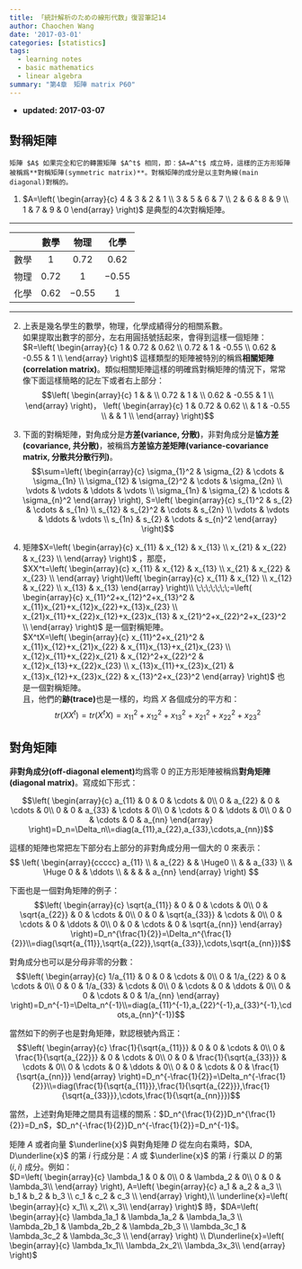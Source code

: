 ```yaml
---
title: 「統計解析のための線形代数」復習筆記14
author: Chaochen Wang
date: '2017-03-01'
categories: [statistics]
tags:
  - learning notes
  - basic mathematics
  - linear algebra
summary: "第4章　矩陣 matrix P60"
---
```


* **updated: 2017-03-07**


## 對稱矩陣

```theorem
矩陣 $A$ 如果完全和它的轉置矩陣 $A^t$ 相同，即：$A=A^t$ 成立時，這樣的正方形矩陣被稱爲**對稱矩陣(symmetric matrix)**。對稱矩陣的成分是以主對角線(main diagonal)對稱的。
```

1. $A=\left(
\begin{array}{c}
4 & 3 & 2 & 1 \\
3 & 5 & 6 & 7 \\
2 & 6 & 8 & 9 \\
1 & 7 & 9 & 0
\end{array}
\right)$ 是典型的4次對稱矩陣。

---

|      |  數學  |  物理   |  化學   |
|:----:|:------:|:-------:|:-------:|
| 數學 |  $1$   | $0.72$  | $0.62$  |
| 物理 | $0.72$ |   $1$   | $-0.55$ |
| 化學 | $0.62$ | $-0.55$ |   $1$   |

---

2. 上表是幾名學生的數學，物理，化學成績得分的相關系數。<br>
   如果提取出數字的部分，左右用圓括號括起來，會得到這樣一個矩陣：$R=\left(
   \begin{array}{c}
   1 & 0.72 & 0.62 \\
   0.72 & 1 & -0.55 \\
   0.62 & -0.55 & 1 \\
   \end{array}
   \right)$ 這樣類型的矩陣被特別的稱爲**相關矩陣(correlation matrix)**。類似相關矩陣這樣的明確爲對稱矩陣的情況下，常常像下面這樣簡略的記左下或者右上部分：
   $$\left(
   \begin{array}{c}
   1 &  &  \\
   0.72 & 1 &  \\
   0.62 & -0.55 & 1 \\
   \end{array}
   \right)， \left(
   \begin{array}{c}
   1 & 0.72 & 0.62 \\
    & 1 & -0.55 \\
    &  & 1 \\
   \end{array}
   \right)$$

3. 下面的對稱矩陣，對角成分是**方差(variance, 分散)**，非對角成分是**協方差(covariance, 共分散)**，被稱爲**方差協方差矩陣(variance-covariance matrix, 分散共分散行列)**。<br>
$$\sum=\left(
\begin{array}{c}
\sigma_{1}^2 & \sigma_{2}   & \cdots & \sigma_{1n} \\
\sigma_{12}  & \sigma_{2}^2 & \cdots & \sigma_{2n} \\
\vdots       & \vdots       & \ddots & \vdots      \\
\sigma_{1n}  & \sigma_{2}   & \cdots & \sigma_{n}^2
\end{array}
\right), S=\left(
\begin{array}{c}
s_{1}^2 & s_{2}   & \cdots & s_{1n} \\
s_{12}  & s_{2}^2 & \cdots & s_{2n} \\
\vdots  & \vdots  & \ddots & \vdots  \\
s_{1n}  & s_{2}   & \cdots & s_{n}^2
\end{array}
\right)$$

4. 矩陣$X=\left(
\begin{array}{c}
x_{11} & x_{12} & x_{13} \\
x_{21} & x_{22} & x_{23} \\
\end{array}
\right)$ ，那麼，<br>
$XX^t=\left(
\begin{array}{c}
x_{11} & x_{12} & x_{13} \\
x_{21} & x_{22} & x_{23} \\
\end{array}
\right)\left(
\begin{array}{c}
x_{11} & x_{12} \\
x_{12} & x_{22} \\
x_{13} & x_{13}
\end{array}
\right)\\
\;\;\;\;\;\;\;=\left(
\begin{array}{c}
x_{11}^2+x_{12}^2+x_{13}^2 & x_{11}x_{21}+x_{12}x_{22}+x_{13}x_{23} \\
x_{21}x_{11}+x_{22}x_{12}+x_{23}x_{13} & x_{21}^2+x_{22}^2+x_{23}^2 \\
\end{array}
\right)$ 是一個對稱矩陣。<br>
$X^tX=\left(
\begin{array}{c}
x_{11}^2+x_{21}^2 & x_{11}x_{12}+x_{21}x_{22} & x_{11}x_{13}+x_{21}x_{23} \\
x_{12}x_{11}+x_{22}x_{21} & x_{12}^2+x_{22}^2 & x_{12}x_{13}+x_{22}x_{23} \\
x_{13}x_{11}+x_{23}x_{21} & x_{13}x_{12}+x_{23}x_{22} & x_{13}^2+x_{23}^2
\end{array}
\right)$ 也是一個對稱矩陣。 <br>
且，他們的**跡(trace)**也是一樣的，均爲 $X$ 各個成分的平方和：
$$tr(XX^t)=tr(X^tX)=x_{11}^2+x_{12}^2+x_{13}^2+x_{21}^2+x_{22}^2+x_{23}^2$$


## 對角矩陣

**非對角成分(off-diagonal element)**均爲零 $0$ 的正方形矩陣被稱爲**對角矩陣(diagonal matrix)**。寫成如下形式：

$$\left(
\begin{array}{c}
a_{11} & 0  & 0 & \cdots  & 0\\
0 & a_{22}  & 0 & \cdots  & 0\\
0 & 0  & a_{33} & \cdots  & 0\\
0 & \cdots  & 0 & \ddots  & 0\\
0 & 0  & \cdots & 0       &  a_{nn}
\end{array}
\right)=D_n=\Delta_n\\=diag(a_{11},a_{22},a_{33},\cdots,a_{nn})$$

這樣的矩陣也常把左下部分右上部分的非對角成分用一個大的 $0$ 來表示：
$$
\left(
    \begin{array}{ccccc}
    a_{11}                         \\
      & a_{22}            &   & \Huge0 \\
      &               & a_{33}          \\
      & \Huge 0       &   & \ddots           \\
      &               &   &      & a_{nn}
    \end{array}
    \right)
$$

下面也是一個對角矩陣的例子：
$$\left(
\begin{array}{c}
\sqrt{a_{11}} & 0  & 0 & \cdots  & 0\\
0 & \sqrt{a_{22}}  & 0 & \cdots  & 0\\
0 & 0  & \sqrt{a_{33}} & \cdots  & 0\\
0 & \cdots  & 0 & \ddots  & 0\\
0 & 0  & \cdots & 0       &  \sqrt{a_{nn}}
\end{array}
\right)=D_n^{\frac{1}{2}}=\Delta_n^{\frac{1}{2}}\\=diag(\sqrt{a_{11}},\sqrt{a_{22}},\sqrt{a_{33}},\cdots,\sqrt{a_{nn}})$$

對角成分也可以是分母非零的分數：
$$\left(
\begin{array}{c}
1/a_{11} & 0  & 0 & \cdots  & 0\\
0 & 1/a_{22}  & 0 & \cdots  & 0\\
0 & 0  & 1/a_{33} & \cdots  & 0\\
0 & \cdots  & 0 & \ddots  & 0\\
0 & 0  & \cdots & 0       &  1/a_{nn}
\end{array}
\right)=D_n^{-1}=\Delta_n^{-1}\\=diag(a_{11}^{-1},a_{22}^{-1},a_{33}^{-1},\cdots,a_{nn}^{-1})$$


當然如下的例子也是對角矩陣，默認根號內爲正：
$$\left(
\begin{array}{c}
\frac{1}{\sqrt{a_{11}}} & 0  & 0 & \cdots  & 0\\
0 & \frac{1}{\sqrt{a_{22}}}  & 0 & \cdots  & 0\\
0 & 0  & \frac{1}{\sqrt{a_{33}}} & \cdots  & 0\\
0 & \cdots  & 0 & \ddots  & 0\\
0 & 0  & \cdots & 0       &  \frac{1}{\sqrt{a_{nn}}}
\end{array}
\right)=D_n^{-\frac{1}{2}}=\Delta_n^{-\frac{1}{2}}\\=diag(\frac{1}{\sqrt{a_{11}}},\frac{1}{\sqrt{a_{22}}},\frac{1}{\sqrt{a_{33}}},\cdots,\frac{1}{\sqrt{a_{nn}}})$$

當然，上述對角矩陣之間具有這樣的關系：$D_n^{\frac{1}{2}}D_n^{\frac{1}{2}}=D_n$，$D_n^{-\frac{1}{2}}D_n^{-\frac{1}{2}}=D_n^{-1}$。

矩陣 $A$ 或者向量 $\underline{x}$ 與對角矩陣 $D$ 從左向右乘時，$DA, D\underline{x}$ 的第 $i$ 行成分是：$A$ 或 $\underline{x}$ 的第 $i$ 行乘以 $D$ 的第 $(i,i)$ 成分。例如：
<br>
$D=\left(
\begin{array}{c}
\lambda_1 & 0         & 0\\
0         & \lambda_2 & 0\\
0         & 0         & \lambda_3\\
\end{array}
\right), A=\left(
\begin{array}{c}
a_1 & a_2 & a_3 \\
b_1 & b_2 & b_3 \\
c_1 & c_2 & c_3 \\
\end{array}
\right),\\ \underline{x}=\left(
\begin{array}{c}
x_1\\
x_2\\
x_3\\
\end{array}
\right)$ 時，$DA=\left(
\begin{array}{c}
\lambda_1a_1 & \lambda_1a_2 & \lambda_1a_3 \\
\lambda_2b_1 & \lambda_2b_2 & \lambda_2b_3 \\
\lambda_3c_1 & \lambda_3c_2 & \lambda_3c_3 \\
\end{array}
\right) \\
D\underline{x}=\left(
\begin{array}{c}
\lambda_1x_1\\
\lambda_2x_2\\
\lambda_3x_3\\
\end{array}
\right)$
